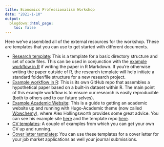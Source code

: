 ```yaml
---
title: Economics Professionalism Workshop
date: "2021-1-10"
output:
  blogdown::html_page:
    toc: false
---
```


Here we've assembled all of the external resources for the workshop. These are templates that you can use to get started with different documents.

- [Research template](https://github.com/imccart/research-template): This is a template for a basic directory structure and set of code files. This can be used in conjunction with the [example workflow in R](https://github.com/imccart/test-project) if writing the paper in R Markdown. If you're otherwise writing the paper outside of R, the research template will help initiate a standard folder/file structure for a new research project.
- [Example workflow in R](https://github.com/imccart/test-project): This is its own GitHub repo that assembles a hypothetical paper based on a built-in dataset within R. The main point of this example workflow is to ensure our research is easily reproducible (both to others and to our future selves). 
- [Example Academic Website](https://hollina.github.io/make-a-job-market-website.html): This is a guide to getting an academic website up and running with Hugo-Academic theme (now called [Wowchemy](https://wowchemy.com/)), where Alex Hollingsworth provides some great advice. You can see his example site [here](https://job-candidate.netlify.app/) and the template repo [here](https://github.com/hollina/template-job-market-website).
- [CV templates](https://github.com/imccart/phd-workshop-template/tree/master/cv): A couple of examples from which you can get your own CV up and running.
- [Cover letter templates](https://github.com/imccart/phd-workshop-template/tree/master/cover-letter): You can use these templates for a cover letter for your job market applications as well your journal submissions.